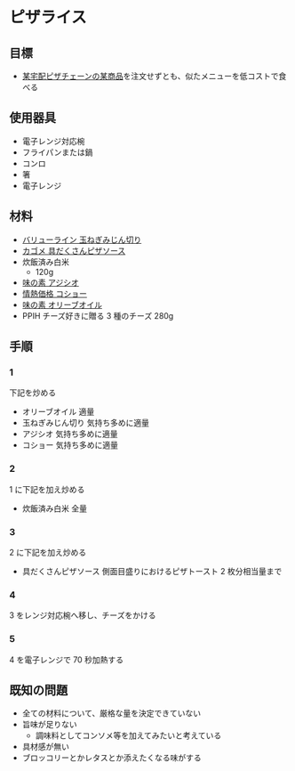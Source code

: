 # ピザライス

## 目標

-   [某宅配ピザチェーンの某商品](https://www.j-platpat.inpit.go.jp/c1800/TR/JP-2021-067894/F0F5E142982E690DBFE0CC93F059DC2F0B4E24DA54921526AC8775D271347206/40/ja)を注文せずとも、似たメニューを低コストで食べる

## 使用器具

-   電子レンジ対応椀
-   フライパンまたは鍋
-   コンロ
-   箸
-   電子レンジ

## 材料

-   [バリューライン 玉ねぎみじん切り](https://store100.lawson.co.jp/product/valueline/detail/1266929_5066.html)
-   [カゴメ 具だくさんピザソース](https://www.kagome.co.jp/products/food/A6100/)
-   炊飯済み白米
    -   120g
-   [味の素 アジシオ](https://www.ajinomoto.co.jp/ajishio/)
-   [情熱価格 コショー](https://www.donki.com/j-kakaku/product/detail.php?item=1593)
-   [味の素 オリーブオイル](https://www.j-oil.com/consumer/product/cp_a_olive.html)
-   PPIH チーズ好きに贈る 3 種のチーズ 280g

## 手順

### 1

下記を炒める

-   オリーブオイル 適量
-   玉ねぎみじん切り 気持ち多めに適量
-   アジシオ 気持ち多めに適量
-   コショー 気持ち多めに適量

### 2

1 に下記を加え炒める

-   炊飯済み白米 全量

### 3

2 に下記を加え炒める

-   具だくさんピザソース 側面目盛りにおけるピザトースト 2 枚分相当量まで

### 4

3 をレンジ対応椀へ移し、チーズをかける

### 5

4 を電子レンジで 70 秒加熱する

## 既知の問題

-   全ての材料について、厳格な量を決定できていない
-   旨味が足りない
    -   調味料としてコンソメ等を加えてみたいと考えている
-   具材感が無い
-   ブロッコリーとかレタスとか添えたくなる味がする
